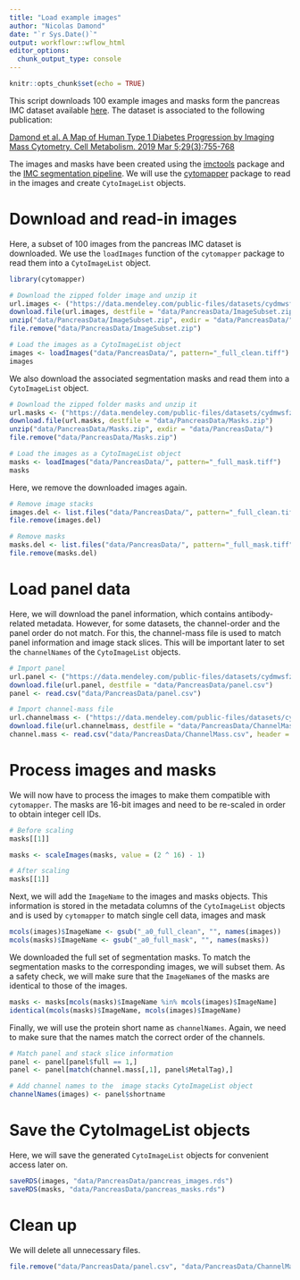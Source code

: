 ```yaml
---
title: "Load example images"
author: "Nicolas Damond"
date: "`r Sys.Date()`"
output: workflowr::wflow_html
editor_options:
  chunk_output_type: console
---
```


```r
knitr::opts_chunk$set(echo = TRUE)
```

This script downloads 100 example images and masks form the pancreas IMC dataset available [here](http://dx.doi.org/10.17632/cydmwsfztj.2).
The dataset is associated to the following publication:

[Damond et al. A Map of Human Type 1 Diabetes Progression by Imaging Mass Cytometry. Cell Metabolism. 2019 Mar 5;29(3):755-768](https://www.ncbi.nlm.nih.gov/pmc/articles/PMC6821395)

The images and masks have been created using the [imctools](https://github.com/BodenmillerGroup/imctools) package and the [IMC segmentation pipeline](https://github.com/BodenmillerGroup/ImcSegmentationPipeline). 
We will use the [cytomapper](https://www.bioconductor.org/packages/release/bioc/html/cytomapper.html) package to read in the images and create `CytoImageList` objects.

# Download and read-in images

Here, a subset of 100 images from the pancreas IMC dataset is downloaded.
We use the `loadImages` function of the `cytomapper` package to read them into a `CytoImageList` object.

```r
library(cytomapper)

# Download the zipped folder image and unzip it
url.images <- ("https://data.mendeley.com/public-files/datasets/cydmwsfztj/files/b37054d2-d5d0-4c48-a001-81ff77136f41/file_downloaded")
download.file(url.images, destfile = "data/PancreasData/ImageSubset.zip")
unzip("data/PancreasData/ImageSubset.zip", exdir = "data/PancreasData/")
file.remove("data/PancreasData/ImageSubset.zip")

# Load the images as a CytoImageList object
images <- loadImages("data/PancreasData/", pattern="_full_clean.tiff")
images
```

We also download the associated segmentation masks and read them into a `CytoImageList` object.

```r
# Download the zipped folder masks and unzip it
url.masks <- ("https://data.mendeley.com/public-files/datasets/cydmwsfztj/files/13679a61-e9b4-4820-9f09-a5bbc697647c/file_downloaded")
download.file(url.masks, destfile = "data/PancreasData/Masks.zip")
unzip("data/PancreasData/Masks.zip", exdir = "data/PancreasData/")
file.remove("data/PancreasData/Masks.zip")

# Load the images as a CytoImageList object
masks <- loadImages("data/PancreasData/", pattern="_full_mask.tiff")
masks
```

Here, we remove the downloaded images again.

```r
# Remove image stacks
images.del <- list.files("data/PancreasData/", pattern="_full_clean.tiff", full.names = TRUE)
file.remove(images.del)

# Remove masks
masks.del <- list.files("data/PancreasData/", pattern="_full_mask.tiff", full.names = TRUE)
file.remove(masks.del)
```

# Load panel data

Here, we will download the panel information, which contains antibody-related metadata.
However, for some datasets, the channel-order and the panel order do not match.
For this, the channel-mass file is used to match panel information and image stack slices.
This will be important later to set the `channelNames` of the `CytoImageList` objects.

```r
# Import panel
url.panel <- ("https://data.mendeley.com/public-files/datasets/cydmwsfztj/files/2f9fecfc-b98f-4937-bc38-ae1b959bd74d/file_downloaded")
download.file(url.panel, destfile = "data/PancreasData/panel.csv")
panel <- read.csv("data/PancreasData/panel.csv")

# Import channel-mass file
url.channelmass <- ("https://data.mendeley.com/public-files/datasets/cydmwsfztj/files/704312eb-377c-42e2-8227-44bb9aca0fb3/file_downloaded")
download.file(url.channelmass, destfile = "data/PancreasData/ChannelMass.csv")
channel.mass <- read.csv("data/PancreasData/ChannelMass.csv", header = FALSE)
```

# Process images and masks

We will now have to process the images to make them compatible with `cytomapper`.
The masks are 16-bit images and need to be re-scaled in order to obtain integer cell IDs.

```r
# Before scaling
masks[[1]]

masks <- scaleImages(masks, value = (2 ^ 16) - 1)

# After scaling
masks[[1]]
```

Next, we will add the `ImageName` to the images and masks objects.
This information is stored in the metadata columns of the `CytoImageList` objects
and is used by `cytomapper` to match single cell data, images and mask

```r
mcols(images)$ImageName <- gsub("_a0_full_clean", "", names(images))
mcols(masks)$ImageName <- gsub("_a0_full_mask", "", names(masks))
```

We downloaded the full set of segmentation masks.
To match the segmentation masks to the corresponding images, we will subset them.
As a safety check, we will make sure that the `ImageName`s of the masks are identical to those of the images.

```r
masks <- masks[mcols(masks)$ImageName %in% mcols(images)$ImageName]
identical(mcols(masks)$ImageName, mcols(images)$ImageName)
```

Finally, we will use the protein short name as `channelNames`.
Again, we need to make sure that the names match the correct order of the channels.

```r
# Match panel and stack slice information
panel <- panel[panel$full == 1,]
panel <- panel[match(channel.mass[,1], panel$MetalTag),]

# Add channel names to the  image stacks CytoImageList object
channelNames(images) <- panel$shortname
```

# Save the CytoImageList objects

Here, we will save the generated `CytoImageList` objects for convenient access later on.

```r
saveRDS(images, "data/PancreasData/pancreas_images.rds")
saveRDS(masks, "data/PancreasData/pancreas_masks.rds")
```

# Clean up

We will delete all unnecessary files.

```r
file.remove("data/PancreasData/panel.csv", "data/PancreasData/ChannelMass.csv")
```
